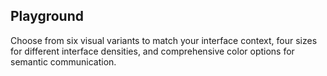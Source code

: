 
<Section size="1">

# Playground

Choose from six visual variants to match your interface context, four sizes for different interface densities, and comprehensive color options for semantic communication. 

<Box my="9">
  <ButtonPlayground />
</Box>

</Section>